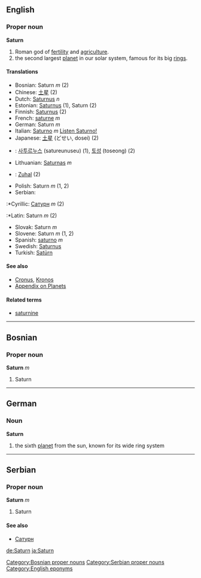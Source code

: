 ==English==
===Proper noun===
'''Saturn'''

# Roman god of [[fertility]] and [[agriculture]].
# the second largest [[planet]] in our solar system, famous for its big [[rings]].

====Translations====
*Bosnian: Saturn ''m'' (2)
*Chinese: [[土星]] (2)
*Dutch: [[Saturnus]] ''n''
*Estonian: [[Saturnus]] (1), Saturn (2)
*Finnish: [[Saturnus]] (2)
*French: [[saturne]] ''m''
*German: Saturn ''m''
*Italian: [[Saturno]] ''m'' [[Media:it-Saturno.ogg| Listen Saturno!]]
*Japanese: [[土星]] (どせい, dosei) (2)
*{{ko}}: [[사투르누스]] (satureunuseu) (1), [[토성]] (toseong) (2)
*Lithuanian: [[Saturnas]] ''m''
*{{ms}}: [[Zuhal]] (2)
*Polish: Saturn ''m'' (1, 2)
*Serbian:
:*Cyrillic: [[Сатурн]] ''m'' (2)
:*Latin: Saturn ''m'' (2)
*Slovak: Saturn ''m''
*Slovene: Saturn ''m'' (1, 2)
*Spanish: [[saturno]] ''m''
*Swedish: [[Saturnus]]
*Turkish: [[Satürn]]

====See also====
*[[Cronus]], [[Kronos]]
*[[Wiktionary_Appendix:Planets|Appendix on Planets]]

====Related terms====
*[[saturnine]]

----
==Bosnian==
===Proper noun===
'''Saturn''' ''m''
#Saturn
[[Category:Bosnian proper nouns]]
----

==German==
===Noun===
'''Saturn'''

# the sixth [[planet]] from the sun, known for its wide ring system
----
==Serbian==
===Proper noun===
'''Saturn''' ''m''
#Saturn
====See also====
*[[Сатурн]]
[[Category:Serbian proper nouns]]

[[Category:English eponyms]]
[[de:Saturn]]
[[ja:Saturn]]